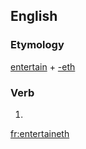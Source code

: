 ==English==

===Etymology===
[[entertain]] + [[-eth]]

===Verb===
{{head|en|verb form}}

# {{en-archaic third-person singular of|entertain}}

[[fr:entertaineth]]